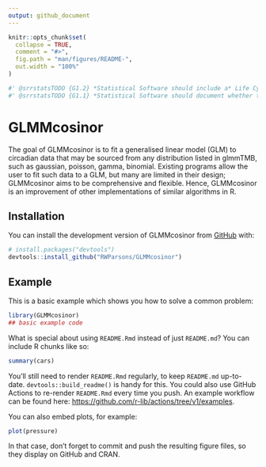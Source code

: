```yaml
---
output: github_document
---
```


<!-- README.md is generated from README.Rmd. Please edit that file -->

```r
knitr::opts_chunk$set(
  collapse = TRUE,
  comment = "#>",
  fig.path = "man/figures/README-",
  out.width = "100%"
)
```

```r
#' @srrstatsTODO {G1.2} *Statistical Software should include a* Life Cycle Statement *describing current and anticipated future states of development.* 
#' @srrstatsTODO {G1.1} *Statistical Software should document whether the algorithm(s) it implements are:* - *The first implementation of a novel algorithm*; or - *The first implementation within **R** of an algorithm which has previously been implemented in other languages or contexts*; or - *An improvement on other implementations of similar algorithms in **R***.
```


# GLMMcosinor

<!-- badges: start -->
<!-- badges: end -->


The goal of GLMMcosinor is to fit a generalised linear model (GLM) to circadian data that
may be sourced from any distribution listed in glmmTMB, such as gaussian, poisson, 
gamma, binomial. Existing programs allow the user to fit such data to a GLM, but 
many are limited in their design; GLMMcosinor aims to be comprehensive and flexible. 
Hence, GLMMcosinor is an improvement of other implementations of similar algorithms 
in R. 

## Installation

You can install the development version of GLMMcosinor from [GitHub](https://github.com/) with:

``` r
# install.packages("devtools")
devtools::install_github("RWParsons/GLMMcosinor")
```

## Example

This is a basic example which shows you how to solve a common problem:

```r
library(GLMMcosinor)
## basic example code
```

What is special about using `README.Rmd` instead of just `README.md`? You can include R chunks like so:

```r
summary(cars)
```

You'll still need to render `README.Rmd` regularly, to keep `README.md` up-to-date. `devtools::build_readme()` is handy for this. You could also use GitHub Actions to re-render `README.Rmd` every time you push. An example workflow can be found here: <https://github.com/r-lib/actions/tree/v1/examples>.

You can also embed plots, for example:

```r
plot(pressure)
```

In that case, don't forget to commit and push the resulting figure files, so they display on GitHub and CRAN.
